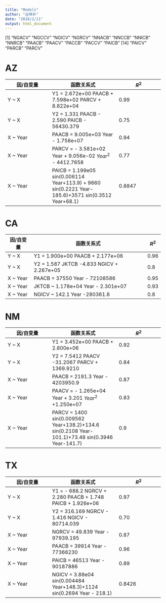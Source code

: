 ```yaml
---
title: "Models"
author: "吕坤升"
date: "2018/2/11"
output: html_document
---
```


[1] "NGACV" "NGCCV" "NGICV" "NGRCV" "NNACB" "NNCCB" "NNICB" "NNRCB" "PAACB" "PAACV" "PACCB" "PACCV" "PAICB"
[14] "PAICV" "PARCB" "PARCV"

# AZ 

因/自变量|函数关系式| $R^2$
----|------|----
Y ~ X | Y1 = 2.672e+00 PAACB + 7.598e+02 PARCV + 8.822e+04  |    0.99
Y ~ X | Y2 = 1.331 PAACB - 2.590 PAICB - 56430.379  |   0.75
X ~ Year | PAACB = 9.005e+03 Year - 1.758e+07   |   0.94
X ~ Year | PARCV = - 3.581e+02 Year + 9.056e-02 $Year^2$ - 4412.7658    |    0.77
X ~ Year | PAICB = 1.199e05 sin(0.006114 Year+113.9) + 9660 sin(0.2221 Year-185.6)+3571 sin(0.3512 Year+68.1)    |   0.8847

# CA

因/自变量|函数关系式| $R^2$
----|------|----
Y ~ X | Y1 = 1.900e+00 PAACB + 2.177e+06  |    0.96
Y ~ X | Y2 = 1.587 JKTCB -4.833 NGICV  + 2.267e+05  |   0.8
X ~ Year | PAACB = 37550 Year - 72108586   |   0.95
X ~ Year | JKTCB ~ 1.178e+04 Year - 2.301e+07    |    0.93
X ~ Year | NGICV ~ 142.1 Year -280361.8    |    0.8

# NM 

因/自变量|函数关系式| $R^2$
----|------|----
Y ~ X | Y1 = 3.452e+00 PAACB + 2.800e+06 |    0.92
Y ~ X | Y2 = 7.5412 PAACV -31.2067 PARCV + 1369.9210 |   0.84
X ~ Year | PAACB = 2191.3 Year - 4203950.9   |    0.87
X ~ Year | PAACV = - 1.265e+04 Year + 3.201 $Year^2$ +1.250e+07     |   0.83
X ~ Year | PARCV = 1400 sin(0.009562 Year+138.2)+134.6 sin(0.2108 Year-101.1)+73.48 sin(0.3946 Year-141.7) |  0.9


# TX 

因/自变量|函数关系式| $R^2$
----|------|----
Y ~ X |  Y1 = - 688.2 NGRCV + 2.280 PAACB + 1.748 PAICB + 1.926e+06 |  0.97
Y ~ X | Y2 = 316.169 NGRCV - 1.416 NGICV - 80714.039  |   0.70
X ~ Year | NGRCV = 49.839 Year - 97939.195   |   0.87
X ~ Year | PAACB = 39914 Year - 77366230     |   0.96
X ~ Year | PAICB = 46513 Year - 90187886     |   0.89
X ~ Year | NGICV = 3.88e04 sin(0.004484 Year+148.3)+1124 sin(0.2694 Year - 218.1) | 0.8426





